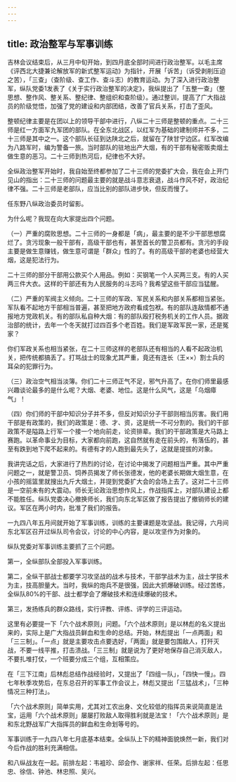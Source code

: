 ```yaml
---
---
---
```

title: 政治整军与军事训练
---




吉林会议结束后，从三月中旬开始，到四月底全部时间进行政治整军。以毛主席《评西北大捷兼论解放军的新式整军运动》为指针，开展「诉苦」（诉受剥削压迫之苦），「三查」（查阶级、查工作、查斗志）的教育运动。为了深入进行政治整军，纵队党委1发表了《关于实行政治整军的决定》，我纵提出了「五整一查」（整思想、整作风、整关系、整纪律、整组织和查阶级）。通过整训，提高了广大指战员的阶级觉悟，加强了党的建设和内部团结，改善了官兵关系，打击了歪风。

整顿纪律主要是在团以上的领导干部中进行，八纵二十三师是整顿的重点。二十三师是红一方面军九军团的部队。在全东北战区，以红军为基础的建制师并不多，二十三师是其中之一。这个部队长征到达陕北之后，就留在了陕甘宁边区。红军改编为八路军时，编为警备一旅。当时部队的驻地出产大烟，有的干部有秘密贩卖烟土做生意的恶习。二十三师到热河后，纪律也不大好。

全纵政治整军开始时，我自始至终都参加了二十三师的党委扩大会，我在会上开门见山的指出：二十三师的问题最主要的就是战斗意志衰退，战斗作风不好，政治纪律不强。二十三师是老部队，应当比别的部队进步快，但反而慢了。



任东野八纵政治委员时留影。

为什么呢？我现在向大家提出四个问题。

（一）严重的腐败思想。二十三师的一身都是「病」，最主要的是不少干部思想腐烂了。贪污现象一般干部有，高级干部也有，甚至首长的警卫员都有。贪污的手段主要是做生意赚钱，做生意可谓是「群众」性的了。有的高级干部的老婆也经营大烟，这是犯法行为。

二十三师的部分干部用公款买个人用品。例如：买钢笔一个人买两三支。有的人买两三件大衣。这样的干部还有为人民服务的斗志吗？我希望这些干部应当猛醒。

（二）严重的军阀主义倾向。二十三师的军政、军民关系和内部关系都相当紧张。军队看不起地方干部相当普遍，甚至把地方政府看成包袱。有的部队连敌情都不通报地方党政机关。有的部队私自种大烟：有的部队殴打税务机关的工作人员。据政治部的统计，去年一个冬天就打过四百多个老百姓。我们是军政军民一家，还是冤家？

你们军政关系也相当紧张，在二十三师这样的老部队还有相当的人看不起政治机关，把传统都搞丢了。打骂战士的现象尤其严重，竟还有连长（王××）割士兵的耳朵的犯罪行为。

（三）政治空气相当淡簿。你们二十三师正气不足，邪气升高了。在你们师里最感兴趣谈论最多的是什么呢？大烟、老婆、地位。这是什么风气，这是「乌烟瘴气」！

（四）你们师的干部中知识分子并不多，但反对知识分子干部则相当厉害。我们用干部是有政策的，我们的政策是：德、才、资，这是统一不可分割的。我们的干部政策不是隘路上行军一个接一个地向前走，论资排辈。我们的干部政策是大马路上赛跑。以革命事业为目标，大家都向前跑，这自然就有走在前头的，有落伍的，甚至有跌到地下爬不起来的。有德有才的人跑到最先头了，这就是提拔的对象。

我讲完话之后，大家进行了热烈的讨论，在讨论中揭发了问题相当严重。其中严重问题之一，就是警卫员、饲养员揭发了师长张德发，他的老婆长期做大烟生意，在小孩的摇篮里就搜出九斤大烟土，并提到党委扩大会的会场上去了。这对二十三师是一空前未有的大震动。师长无论政治思想作风上，作战指挥上，对部队建设上都不能胜任。纵队党委决心撤换师长，我们向东北军区做了报告提出了撤销师长的建议。军区在两小时内，批准了我们的报告。

一九四八年五月间就开始了军事训练，训练的主要课题是攻坚战。我记得，六月间东北军区召开过纵队司令会议，讨论的中心内容，是以攻坚作为对象的。

纵队党委对军事训练主要抓了三个问题。

第一，全纵部队全部投入军事训练。

第二，全纵干部战士都要学习攻坚战的战术与技术，干部学战术为主，战士学技术为主，技高胆量大。当时，我纵的炮兵不是很强，因此大抓爆破训练。经过苦练，全纵队80%的干部、战士都学会了爆破技术和连续爆破的技术。

第三，发扬练兵的群众路线，实行评教、评练、评学的三评运动。

这里有必要提一下「六个战术原则」问题。「六个战术原则」是以林彪的名义提出来的，实际上是广大指战员鲜血和生命的总结。开始，林彪提出「一点两面」和「三三制」。「一点」就是主要攻击点要选好，「两面」就是要包围敌人，打歼灭战，不要一线平推，打击溃战。「三三制」就是说为了更好地保存自己消灭敌人，不要扎堆打仗，一个班要分成三个组，互相策应。

在「三下江南」后林彪总结作战经验时，又提出了「四组一队」，「四快一慢」。四七年秋季攻势后，在东总召开的军事工作会议上，林彪又提出「三猛战术」，「三种情况三种打法」。

「六个战术原则」简单实用，尤其对工农出身、文化较低的指挥员来说简直是法宝，运用「六个战术原则」屡屡打败敌人取得胜利就是法宝！「六个战术原则」是和东北野战军广大指挥员的鲜血和生命划等号的。

军事训练于一九四八年七月底基本结束。全纵队上下的精神面貌焕然一新，我们对今后作战的胜利充满相信。



和八纵战友在一起。前排左起：韦袓珍、邱会作、谢家祥、任荣。后排左起：任思忠、徐信、钟池、林忠照、吴兴。